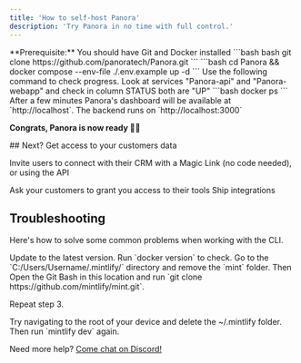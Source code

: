 ```yaml
---
title: 'How to self-host Panora'
description: 'Try Panora in no time with full control.'
---
```


<Info>
  **Prerequisite:** You should have Git and Docker installed
</Info>

<Steps>
  <Step title="Open a terminal and download Panora:">
    ```bash bash
git clone https://github.com/panoratech/Panora.git
```
  </Step>

  <Step title="Run the following command:">
    ```bash
cd Panora && docker compose --env-file ./.env.example up -d
```
  </Step>

  <Step title="Check Panora is Running">

<Check>
  Use the following command to check progress. Look at services "Panora-api" and  "Panora-webapp" and check in column STATUS both are "UP"
  ```bash
docker ps
```
After a few minutes Panora's dashboard will be available at `http://localhost`.
The backend runs on `http://localhost:3000`

**Congrats, Panora is now ready 🍾🔥**

</Check>
  </Step>

  <Step>
## Next? Get access to your customers data

Invite users to connect with their CRM with a Magic Link (no code needed), or using the API 

<CardGroup cols={2}>
  <Card
    title="No Code: Magic links"
    icon="wand-magic-sparkles"
    href="/concepts/magic-links"
  >
    Ask your customers to grant you access to their tools
  </Card>
  <Card
    title="Developer Guides"
    icon="code"
    href="https://mintlify.com/docs/development"
  >
    Ship integrations 
  </Card>
</CardGroup>

  </Step>

</Steps>


## Troubleshooting

Here's how to solve some common problems when working with the CLI.

<AccordionGroup>
  <Accordion title="Docker is not working">
    Update to the latest version. Run `docker version` to check.
  </Accordion>
  <Accordion title="No such file or directory on Windows">
Go to the `C:/Users/Username/.mintlify/` directory and remove the `mint`
folder. Then Open the Git Bash in this location and run `git clone
https://github.com/mintlify/mint.git`.

Repeat step 3.

  </Accordion>
  <Accordion title="Getting an unknown error">
    Try navigating to the root of your device and delete the ~/.mintlify folder.
    Then run `mintlify dev` again.
  </Accordion>
</AccordionGroup>

Need more help? [Come chat on Discord!](https://discord.gg/G7fr4HNyTb)

